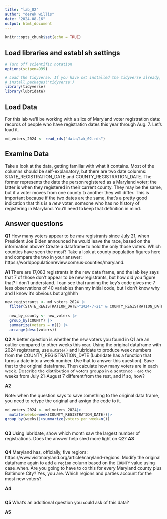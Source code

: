 ```yaml
---
title: "lab_02"
author: "derek willis"
date: "2024-08-16"
output: html_document
---
```


```r
knitr::opts_chunk$set(echo = TRUE)
```

## Load libraries and establish settings

```r
# Turn off scientific notation
options(scipen=999)

# Load the tidyverse. If you have not installed the tidyverse already, remove the # from the next line and run it first.  
# install.packages('tidyverse')
library(tidyverse)
library(lubridate)
```

## Load Data

For this lab we'll be working with a slice of Maryland voter registration data: records of people who have registration dates this year through Aug. 7. Let's load it.

```r
md_voters_2024 <- read_rds("data/lab_02.rds")
```

## Examine Data

Take a look at the data, getting familiar with what it contains. Most of the columns should be self-explanatory, but there are two date columns: STATE_REGISTRATION_DATE and COUNTY_REGISTRATION_DATE. The former represents the date the person registered as a Maryland voter; the latter is when they registered in their current county. They may be the same, but if a voter moves from one county to another they will differ. This is important because if the two dates are the same, that's a pretty good indication that this is a *new* voter, someone who has no history of registering in Maryland. You'll need to keep that definition in mind.

## Answer questions

**Q1** How many voters appear to be *new* registrants since July 21, when President Joe Biden announced he would leave the race, based on the information above? Create a dataframe to hold the only those voters. Which counties have seen the most? Take a look at county population figures here and compare the two in your answer: https://worldpopulationreview.com/us-counties/maryland.

**A1**
There are 17,083 registrants in the new data frame, and the lab key says that 7 of those don't appear to be new registrants, but how did you figure that? I don't understand. I can see that running the key's code gives me 7 less observations of 40 variables than my initial code, but I don't know why and I know it's obvious but arghhhh

```r
new_registrants <- md_voters_2024 |>
  filter(STATE_REGISTRATION_DATE>"2024-7-21" & COUNTY_REGISTRATION_DATE>"2024-7-21")
  
  new_by_county <- new_voters |> 
  group_by(COUNTY) |> 
  summarize(voters = n()) |> 
  arrange(desc(voters))
```


**Q2** A better question is whether the new voters you found in Q1 are an outlier compared to other weeks this year. Using the original dataframe with 2024 registrants, use `mutate()` and lubridate to produce week numbers from the COUNTY_REGISTRATION_DATE (Lubridate has a function that turns a date into a week number. Use that to answer this question). Save that to the original dataframe. Then calculate how many voters are in each week. Describe the distribution of voters groups in a sentence - are the weeks from July 21-August 7 different from the rest, and if so, how?

**A2**


Note: when the question says to save something to the original data frame, you need to retype the original and assign the code to it. 
```r
md_voters_2024 <- md_voters_2024|>
  mutate(weeks=week(COUNTY_REGISTRATION_DATE))|>
group_by(weeks)|>summarize(voters_per_week=n())
   
```

**Q3** Using lubridate, show which month saw the largest number of registrations. Does the answer help shed more light on Q2?
**A3** 

```r

```

**Q4** Maryland has, officially, five regions: https://www.visitmaryland.org/article/maryland-regions. Modify the original dataframe again to add a `region` column based on the `COUNTY` value using case_when. Are you going to have to do this for every Maryland county plus Baltimore City? Yes, you are. Which regions and parties account for the most new voters?

**A4** 

```r
```

**Q5** What's an additional question you could ask of this data?

**A5** 
